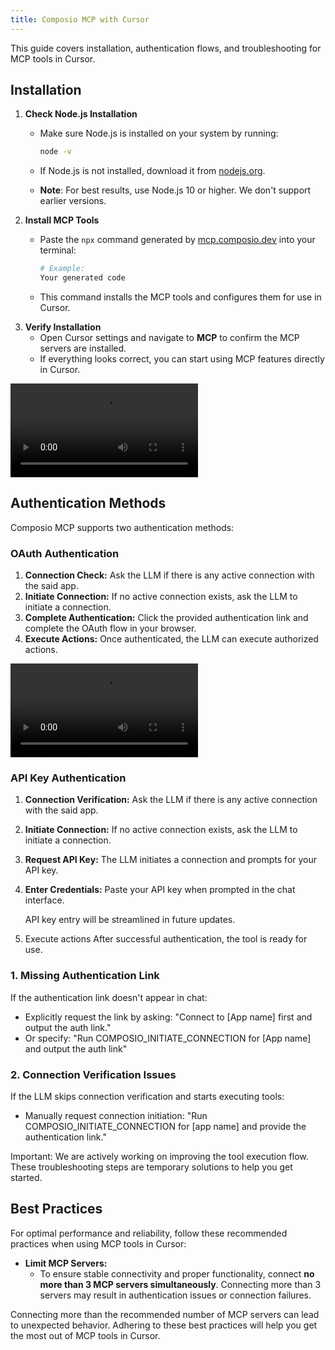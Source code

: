 ```yaml
---
title: Composio MCP with Cursor
---
```


This guide covers installation, authentication flows, and troubleshooting for MCP tools in Cursor.

## Installation

1. **Check Node.js Installation**
    - Make sure Node.js is installed on your system by running:
        
        ```bash
        node -v
        ```
        
    - If Node.js is not installed, download it from [nodejs.org](https://nodejs.org/).
    - **Note**: For best results, use Node.js 10 or higher. We don't support earlier versions.
2. **Install MCP Tools**
    - Paste the `npx` command generated by [mcp.composio.dev](http://mcp.composio.dev/) into your terminal:
        
        ```bash
        # Example:
        Your generated code
        ```
        
    - This command installs the MCP tools and configures them for use in Cursor.
3. **Verify Installation**
    - Open Cursor settings and navigate to **MCP** to confirm the MCP servers are installed.
    - If everything looks correct, you can start using MCP features directly in Cursor.

<Frame caption="Cursor MCP Installation">
  <video src="../assets/videos/mcp-cursor.mp4" controls></video>
</Frame>

## Authentication Methods

Composio MCP supports two authentication methods:

### OAuth Authentication

1. **Connection Check:**
Ask the LLM if there is any active connection with the said app.
2. **Initiate Connection:**
If no active connection exists, ask the LLM to initiate a connection.
3. **Complete Authentication:**
Click the provided authentication link and complete the OAuth flow in your browser.
4. **Execute Actions:**
Once authenticated, the LLM can execute authorized actions.

<Frame caption="OAuth Authentication in Cursor">
  <video src="../assets/videos/mcp-cursor-oauth.mp4" controls></video>
</Frame>

### API Key Authentication

1. **Connection Verification:**
Ask the LLM if there is any active connection with the said app.
2. **Initiate Connection:**
If no active connection exists, ask the LLM to initiate a connection.
3. **Request API Key:**
The LLM initiates a connection and prompts for your API key.
4. **Enter Credentials:**
Paste your API key when prompted in the chat interface.
    
    <Note>
    API key entry will be streamlined in future updates.
    </Note>
     
5. Execute actions
After successful authentication, the tool is ready for use.

<Accordion title="Troubleshooting">

### 1. Missing Authentication Link

If the authentication link doesn't appear in chat:

- Explicitly request the link by asking: "Connect to [App name] first and output the auth link."
- Or specify: "Run COMPOSIO_INITIATE_CONNECTION for [App name] and output the auth link"

### 2. Connection Verification Issues

If the LLM skips connection verification and starts executing tools:

- Manually request connection initiation: "Run COMPOSIO_INITIATE_CONNECTION for [app name] and provide the authentication link."

<Info>
Important: We are actively working on improving the tool execution flow. These troubleshooting steps are temporary solutions to help you get started.
</Info>
</Accordion>

## Best Practices

For optimal performance and reliability, follow these recommended practices when using MCP tools in Cursor:

- **Limit MCP Servers:**
    - To ensure stable connectivity and proper functionality, connect **no more than 3 MCP servers simultaneously**. Connecting more than 3 servers may result in authentication issues or connection failures.

<Warning>
Connecting more than the recommended number of MCP servers can lead to unexpected behavior. Adhering to these best practices will help you get the most out of MCP tools in Cursor.
</Warning>
